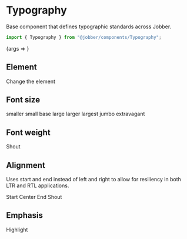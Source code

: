 
# Typography

<Meta title="Components/Typography" component={Typography} />

Base component that defines typographic standards across Jobber.

```ts
import { Typography } from "@jobber/components/Typography";
```

<Canvas>
  <Story
    name="Typography"
    args={{
      children: "Just some type here.",
    }}
  >
    {args => <Typography {...args} />}
  </Story>
</Canvas>

<ArgsTable of={Typography} story="Typography" />

## Element

<Canvas>
  <Typography element="h1">Change the element</Typography>
</Canvas>

## Font size

<Canvas isColumn>
  <Typography size="smaller">smaller</Typography>
  <Typography size="small">small</Typography>
  <Typography size="base">base</Typography>
  <Typography size="large">large</Typography>
  <Typography size="larger">larger</Typography>
  <Typography size="largest">largest</Typography>
  <Typography size="jumbo">jumbo</Typography>
  <Typography size="extravagant">extravagant</Typography>
</Canvas>

## Font weight

<Canvas>
  <Typography fontWeight="black">Shout</Typography>
</Canvas>

## Alignment

Uses start and end instead of left and right to allow for resiliency in both LTR
and RTL applications.

<Canvas isColumn>
  <Typography align="start">Start</Typography>
  <Typography align="center">Center</Typography>
  <Typography align="end">End</Typography>
</Canvas>

<Canvas>
  <Typography textCase="uppercase">Shout</Typography>
</Canvas>

## Emphasis

<Canvas>
  <Typography element="span" emphasisType="highlight">
    Highlight
  </Typography>
</Canvas>
